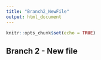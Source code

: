 ```yaml
---
title: "Branch2_NewFile"
output: html_document
---
```


```r
knitr::opts_chunk$set(echo = TRUE)
```

## Branch 2 - New file
